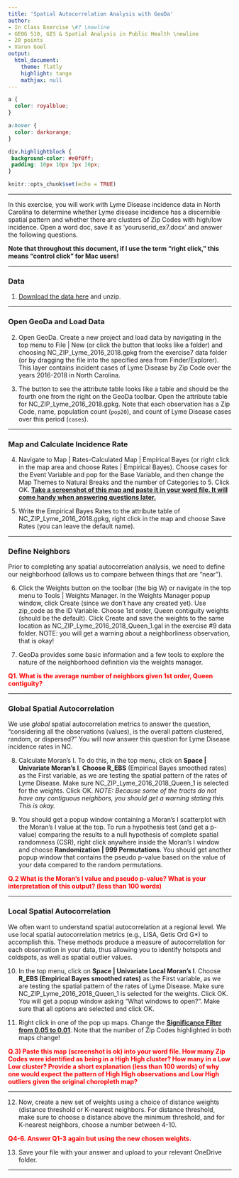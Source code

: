 ```yaml
---
title: 'Spatial Autocorrelation Analysis with GeoDa'
author:
- In Class Exercise \#7 \newline
- GEOG 510, GIS & Spatial Analysis in Public Health \newline
- 20 points
- Varun Goel
output:
  html_document:
    theme: flatly
    highlight: tango
    mathjax: null
---
```


```css
a {
  color: royalblue;
}

a:hover {
  color: darkorange;
}

div.highlightblock { 
 background-color: #e0f0ff; 
 padding: 10px 10px 3px 10px;
}
```

```r
knitr::opts_chunk$set(echo = TRUE)
```

------------------------------------------------------------------------

In this exercise, you will work with Lyme Disease incidence data in North Carolina to determine whether Lyme disease incidence has a discernible spatial pattern and whether there are clusters of Zip Codes with high/low incidence. Open a word doc, save it as 'youruserid_ex7.docx' and answer the following questions.

**Note that throughout this document, if I use the term "right click," this means "control click" for Mac users!**

------------------------------------------------------------------------

### Data

1.  [Download the data here](https://drive.google.com/file/d/1OBgOwYhjag9dv0_cShenVY5ahOH6AmlA/view?usp=sharing) and unzip.

------------------------------------------------------------------------

### Open GeoDa and Load Data

2.  Open GeoDa. Create a new project and load data by navigating in the top menu to File \| New (or click the button that looks like a folder) and choosing NC_ZIP_Lyme_2016_2018.gpkg from the exercise7 data folder (or by dragging the file into the specified area from Finder/Explorer). This layer contains incident cases of Lyme Disease by Zip Code over the years 2016-2018 in North Carolina.

3.  The button to see the attribute table looks like a table and should be the fourth one from the right on the GeoDa toolbar. Open the attribute table for NC_ZIP_Lyme_2016_2018.gpkg. Note that each observation has a Zip Code, name, population count (`pop20`), and count of Lyme Disease cases over this period (`cases`).

------------------------------------------------------------------------

### Map and Calculate Incidence Rate

4.  Navigate to Map \| Rates-Calculated Map \| Empirical Bayes (or right click in the map area and choose Rates \| Empirical Bayes). Choose cases for the Event Variable and pop for the Base Variable, and then change the Map Themes to Natural Breaks and the number of Categories to 5. Click OK. [**Take a screenshot of this map and paste it in your word file. It will come handy when answering questions later.**]{.underline}

5.  Write the Empirical Bayes Rates to the attribute table of NC_ZIP_Lyme_2016_2018.gpkg, right click in the map and choose Save Rates (you can leave the default name).

------------------------------------------------------------------------

### Define Neighbors

Prior to completing any spatial autocorrelation analysis, we need to define our neighborhood (allows us to compare between things that are "near").

6.  Click the Weights button on the toolbar (the big W) or navigate in the top menu to Tools \| Weights Manager. In the Weights Manager popup window, click Create (since we don't have any created yet). Use zip_code as the ID Variable. Choose 1st order, Queen contiguity weights (should be the default). Click Create and save the weights to the same location as NC_ZIP_Lyme_2016_2018_Queen_1.gal in the exercise #9 data folder. NOTE: you will get a warning about a neighborliness observation, that is okay!

7.  GeoDa provides some basic information and a few tools to explore the nature of the neighborhood definition via the weights manager.

[**Q1. What is the average number of neighbors given 1st order, Queen contiguity?** ]{style="color: red;"}

------------------------------------------------------------------------

### Global Spatial Autocorrelation

We use *global* spatial autocorrelation metrics to answer the question, "considering all the observations (values), is the overall pattern clustered, random, or dispersed?" You will now answer this question for Lyme Disease incidence rates in NC.

8.  Calculate Moran's I. To do this, in the top menu, click on **Space \| Univariate Moran's I**. **Choose R_EBS** (Empirical Bayes smoothed rates) as the First variable, as we are testing the spatial pattern of the rates of Lyme Disease. Make sure NC_ZIP_Lyme_2016_2018_Queen_1 is selected for the weights. Click OK. *NOTE: Because some of the tracts do not have any contiguous neighbors, you should get a warning stating this. This is okay.*

9.  You should get a popup window containing a Moran's I scatterplot with the Moran's I value at the top. To run a hypothesis test (and get a p-value) comparing the results to a null hypothesis of complete spatial randomness (CSR), right click anywhere inside the Moran's I window and choose **Randomization \| 999 Permutations**. You should get another popup window that contains the pseudo p-value based on the value of your data compared to the random permutations.

[**Q.2 What is the Moran's I value and pseudo p-value? What is your interpretation of this output? (less than 100 words)**]{style="color: red;"}

------------------------------------------------------------------------

### Local Spatial Autocorrelation

We often want to understand spatial autocorrelation at a regional level. We use local spatial autocorrelation metrics (e.g., LISA, Getis Ord G\*) to accomplish this. These methods produce a measure of autocorrelation for each observation in your data, thus allowing you to identify hotspots and coldspots, as well as spatial outlier values.

10. In the top menu, click on **Space \| Univariate Local Moran's I**. Choose **R_EBS (Empirical Bayes smoothed rates)** as the First variable, as we are testing the spatial pattern of the rates of Lyme Disease. Make sure NC_ZIP_Lyme_2016_2018_Queen_1 is selected for the weights. Click OK. You will get a popup window asking “What windows to open?”. Make sure that all options are selected and click OK.

11. Right click in one of the pop up maps. Change the [**Significance Filter from 0.05 to 0.01**]{.underline}. Note that the number of Zip Codes highlighted in both maps change!

[**Q.3) Paste this map (screenshot is ok) into your word file. How many Zip Codes were identified as being in a High High cluster? How many in a Low Low cluster? Provide a short explanation (less than 100 words) of why one would expect the pattern of High High observations and Low High outliers given the original choropleth map?** ]{style="color: red;"}

------------------------------------------------------------------------

12. Now, create a new set of weights using a choice of distance weights (distance threshold or K-nearest neighbors. For distance threshold, make sure to choose a distance above the minimum threshold, and for K-nearest neighbors, choose a number between 4-10.

[**Q4-6. Answer Q1-3 again but using the new chosen weights.**]{style="color: red;"}

13. Save your file with your answer and upload to your relevant OneDrive folder.

------------------------------------------------------------------------
